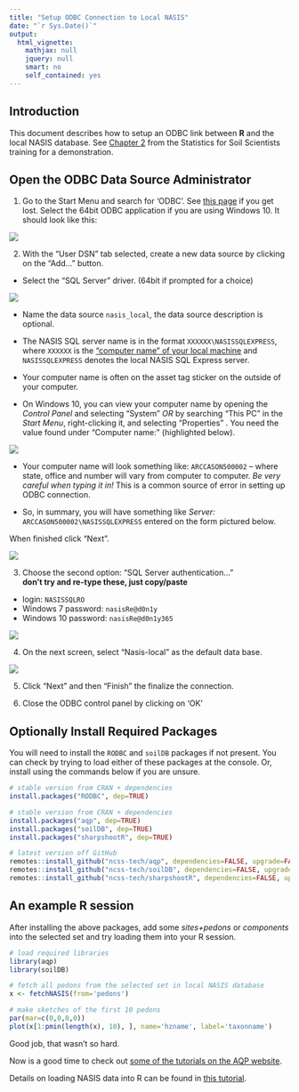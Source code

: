 ```yaml
---
title: "Setup ODBC Connection to Local NASIS"
date: "`r Sys.Date()`"
output:
  html_vignette:
    mathjax: null
    jquery: null
    smart: no
    self_contained: yes
---
```


## Introduction
This document describes how to setup an ODBC link between **R** and the local NASIS database. See [Chapter 2](http://ncss-tech.github.io/stats_for_soil_survey/chapters/2_data/2a_tabular_data.html) from the Statistics for Soil Scientists training for a demonstration.

## Open the ODBC Data Source Administrator
1. Go to the Start Menu and search for 'ODBC'. See [this page](http://msdn.microsoft.com/en-us/library/ms188691.aspx) if you get lost. Select the 64bit ODBC application if you are using Windows 10. It should look like this:

![](odbc-01.png)
 
2. With the "User DSN" tab selected, create a new data source by clicking on the "Add..." button. 
  + Select the "SQL Server" driver. (64bit if prompted for a choice)
  
  
![](odbc-02.png)
  
  + Name the data source `nasis_local`, the data source description is optional.
  
  + The NASIS SQL server name is in the format `XXXXXX\NASISSQLEXPRESS`, where `XXXXXX` is the ["computer name" of your local machine](http://windows.microsoft.com/en-us/windows7/find-your-computer-name) and `NASISSQLEXPRESS` denotes the local NASIS SQL Express server.
  
  + Your computer name is often on the asset tag sticker on the outside of your computer. 
  
  + On Windows 10, you can view your computer name by opening the _Control Panel_ and selecting "System" _OR_ by searching "This PC" in the _Start Menu_, right-clicking it, and selecting "Properties" . You need the value found under "Computer name:" (highlighted below).
    
![](odbc-06.png)
  
  + Your computer name will look something like: `ARCCASON500002` -- where state, office and number will vary from computer to computer. _Be very careful when typing it in!_ This is a common source of error in setting up ODBC connection.
  
  + So, in summary, you will have something like _Server:_ `ARCCASON500002\NASISSQLEXPRESS` entered on the form pictured below.

When finished click "Next".

![](odbc-03.png)

3. Choose the second option: "SQL Server authentication..." <br>**don't try and re-type these, just copy/paste**
  + login: `NASISSQLRO` 
  + Windows 7 password: `nasisRe@d0n1y`
  + Windows 10 password: `nasisRe@d0n1y365`

![](odbc-04.png)

4. On the next screen, select "Nasis-local" as the default data base.

![](odbc-05.png)

5. Click "Next" and then "Finish" the finalize the connection.

6. Close the ODBC control panel by clicking on 'OK'


## Optionally Install Required Packages
You will need to install the `RODBC` and `soilDB` packages if not present. You can check by trying to load either of these packages at the console. Or, install using the commands below if you are unsure.

```r
# stable version from CRAN + dependencies
install.packages("RODBC", dep=TRUE)

# stable version from CRAN + dependencies
install.packages("aqp", dep=TRUE)
install.packages("soilDB", dep=TRUE)
install.packages("sharpshootR", dep=TRUE)

# latest version off GitHub
remotes::install_github("ncss-tech/aqp", dependencies=FALSE, upgrade=FALSE, build=FALSE)
remotes::install_github("ncss-tech/soilDB", dependencies=FALSE, upgrade=FALSE, build=FALSE)
remotes::install_github("ncss-tech/sharpshootR", dependencies=FALSE, upgrade=FALSE, build=FALSE)
```


## An example R session
After installing the above packages, add some *sites+pedons* or *components* into the selected set and try loading them into your R session.
```r
# load required libraries
library(aqp)
library(soilDB)

# fetch all pedons from the selected set in local NASIS database
x <- fetchNASIS(from='pedons')

# make sketches of the first 10 pedons
par(mar=c(0,0,0,0))
plot(x[1:pmin(length(x), 10), ], name='hzname', label='taxonname')
```

Good job, that wasn't so hard. 

Now is a good time to check out [some of the tutorials on the AQP website](http://ncss-tech.github.io/AQP/).

Details on loading NASIS data into R can be found in [this tutorial](http://ncss-tech.github.io/AQP/soilDB/fetchNASIS-mini-tutorial.html).









